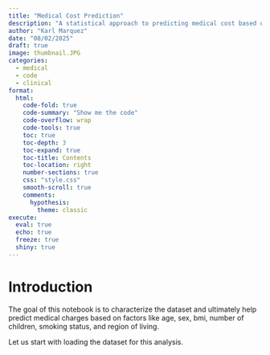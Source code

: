 ```yaml
---
title: "Medical Cost Prediction"
description: "A statistical approach to predicting medical cost based on demographics and health conditions" 
author: "Karl Marquez"
date: "08/02/2025"
draft: true
image: thumbnail.JPG
categories:
  - medical
  - code
  - clinical
format: 
  html: 
    code-fold: true
    code-summary: "Show me the code"
    code-overflow: wrap
    code-tools: true
    toc: true
    toc-depth: 3
    toc-expand: true
    toc-title: Contents
    toc-location: right
    number-sections: true
    css: "style.css"
    smooth-scroll: true
    comments: 
      hypothesis: 
        theme: classic
execute: 
  eval: true
  echo: true
  freeze: true
  shiny: true
---
```


# Introduction

The goal of this notebook is to characterize the dataset and ultimately help predict medical charges based on factors like age, sex, bmi, number of children, smoking status, and region of living.

Let us start with loading the dataset for this analysis.



















